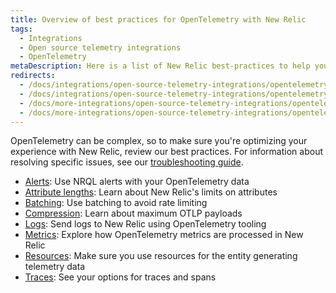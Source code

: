 ```yaml
---
title: Overview of best practices for OpenTelemetry with New Relic
tags:
  - Integrations
  - Open source telemetry integrations
  - OpenTelemetry
metaDescription: Here is a list of New Relic best-practices to help you optimize your OpenTelemetry deployments.
redirects:
  - /docs/integrations/open-source-telemetry-integrations/opentelemetry/opentelemetry-logs
  - /docs/integrations/open-source-telemetry-integrations/opentelemetry/opentelemetry-concepts
  - /docs/more-integrations/open-source-telemetry-integrations/opentelemetry/opentelemetry-concepts
  - /docs/more-integrations/open-source-telemetry-integrations/opentelemetry/opentelemetry-best-practices
---
```


OpenTelemetry can be complex, so to make sure you're optimizing your experience with New Relic, review our best practices. For information about resolving specific issues, see our [troubleshooting guide](/docs/more-integrations/open-source-telemetry-integrations/opentelemetry/opentelemetry-troubleshooting).

* [Alerts](/docs/more-integrations/open-source-telemetry-integrations/opentelemetry/best-practices/opentelemetry-best-practices-alerts): Use NRQL alerts with your OpenTelemetry data
* [Attribute lengths](/docs/more-integrations/open-source-telemetry-integrations/opentelemetry/best-practices/best-practices-attributes): Learn about New Relic's limits on attributes
* [Batching](/docs/more-integrations/open-source-telemetry-integrations/opentelemetry/best-practices/best-practices-batching): Use batching to avoid rate limiting
* [Compression](/docs/more-integrations/open-source-telemetry-integrations/opentelemetry/best-practices/best-practices-compression): Learn about maximum OTLP payloads
* [Logs](/docs/more-integrations/open-source-telemetry-integrations/opentelemetry/best-practices/best-practices-logs): Send logs to New Relic using OpenTelemetry tooling
* [Metrics](/docs/more-integrations/open-source-telemetry-integrations/opentelemetry/best-practices/best-practices-metrics): Explore how OpenTelemetry metrics are processed in New Relic
* [Resources](/docs/more-integrations/open-source-telemetry-integrations/opentelemetry/best-practices/best-practices-resources): Make sure you use resources for the entity generating telemetry data
* [Traces](/docs/more-integrations/open-source-telemetry-integrations/opentelemetry/best-practices/best-practices-traces): See your options for traces and spans






